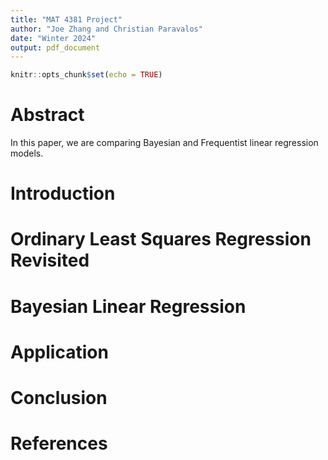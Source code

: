 ```yaml
---
title: "MAT 4381 Project"
author: "Joe Zhang and Christian Paravalos"
date: "Winter 2024"
output: pdf_document
---
```


```r
knitr::opts_chunk$set(echo = TRUE)
```

# Abstract

In this paper, we are comparing Bayesian and Frequentist linear regression models. 

# Introduction

# Ordinary Least Squares Regression Revisited

# Bayesian Linear Regression

# Application

# Conclusion

# References
